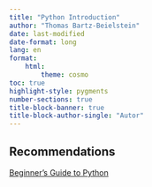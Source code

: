 ```yaml
---
title: "Python Introduction"
author: "Thomas Bartz-Beielstein"
date: last-modified
date-format: long
lang: en
format:
    html:
        theme: cosmo
toc: true
highlight-style: pygments
number-sections: true
title-block-banner: true
title-block-author-single: "Autor"
---
```


## Recommendations


[Beginner's Guide to Python](https://wiki.python.org/moin/BeginnersGuide)

